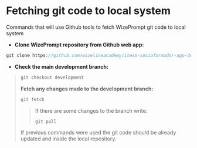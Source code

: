 # Fetching git code to local system

Commands that will use Github tools to fetch WizePrompt git code to local system

* **Clone WizePrompt repository from Github web app:**

```js filename="TERMINAL" {1} copy
git clone https://github.com/wizelineacademy/itesm-socioformador-ago-dec-2023-team-02.git
```
* **Check the main development branch:**
> ```js filename="TERMINAL" {1} copy
> git checkout development
> ```
> **Fetch any changes made to the development branch:**
> ```js filename="TERMINAL" {1} copy
> git fetch
> ```
>   > If there are some changes to the branch write:
>   > ```js filename="TERMINAL" {1} copy
>   > git pull
>   > ```
> If previous commands were used the git code should be already updated and inside the local repository.

